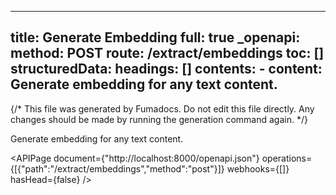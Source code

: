 <!-- AUTO-GENERATED: fumadocs-openapi (safe to overwrite) -->

---
title: Generate Embedding
full: true
_openapi:
  method: POST
  route: /extract/embeddings
  toc: []
  structuredData:
    headings: []
    contents:
      - content: Generate embedding for any text content.
---

{/* This file was generated by Fumadocs. Do not edit this file directly. Any changes should be made by running the generation command again. */}

Generate embedding for any text content.

<APIPage document={"http://localhost:8000/openapi.json"} operations={[{"path":"/extract/embeddings","method":"post"}]} webhooks={[]} hasHead={false} />
